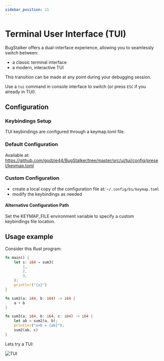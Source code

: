 ```yaml
---
sidebar_position: 11
---
```


# Terminal User Interface (TUI)

BugStalker offers a dual-interface experience, allowing you to seamlessly switch between:
- a classic terminal interface
- a modern, interactive TUI

This transition can be made at any point during your debugging session.

Use a `tui` command in console interface to switch (or press `ESC` if you already in TUI).

## Configuration

### Keybindings Setup

TUI keybindings are configured through a keymap.toml file.

### Default Configuration

Available at:
https://github.com/godzie44/BugStalker/tree/master/src/ui/tui/config/preset/keymap.toml

### Custom Configuration

- create a local copy of the configuration file at: `~/.config/bs/keymap.toml`
- modify the keybindings as needed

#### Alternative Configuration Path
Set the KEYMAP_FILE environment variable to specify a custom keybindings file location.

## Usage example

Consider this Rust program:

```rust
fn main() {
    let s: i64 = sum3(
        1,
        2,
        3,
    );
    println!("{s}")
}

fn sum2(a: i64, b: i64) -> i64 {
    a + b
}

fn sum3(a: i64, b: i64, c: i64) -> i64 {
    let ab = sum2(a, b);
    println!("a+b = {ab}");
    sum2(ab, c)
}
```

Lets try a TUI:

![TUI](/gif/tui.gif)

